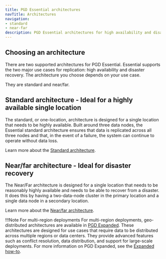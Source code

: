 ```yaml
---
title: PGD Essential architectures
navTitle: Architectures
navigation:
- standard
- near-far
description: PGD Essential architectures for high availability and disaster recovery and how to implement them.
---
```


## Choosing an architecture

There are two supported architectures for PGD Essential. Essential supports the two major use cases for replication: high availability and disaster recovery. The architecture you choose depends on your use case.

They are standard and near/far.

## Standard architecture - Ideal for a highly available single location

The standard, or one-location, architecture is designed for a single location that needs to be highly available. Built around three data nodes, the Essential standard architecture ensures that data is replicated across all three nodes and that, in the event of a failure, the system can continue to operate without data loss.

Learn more about the [Standard architecture](standard).

## Near/far architecture - Ideal for disaster recovery

The Near/Far architecture is designed for a single location that needs to be reasonably highly available and needs to be able to recover from a disaster. It does this by having a two-data-node cluster in the primary location and a single data node in a secondary location.

Learn more about the [Near/far architecture](near-far).

!!!Note For multi-region deployments
   For multi-region deployments, geo-distributed architectures are available in [PGD Expanded](/pgd/latest/expanded-how-to/architectures/). These architectures are designed for use cases that require data to be distributed across multiple regions or data centers. They provide advanced features such as conflict resolution, data distribution, and support for large-scale deployments.
   For more information on PGD Expanded, see the [Expanded how-to](/pgd/latest/expanded-how-to).
